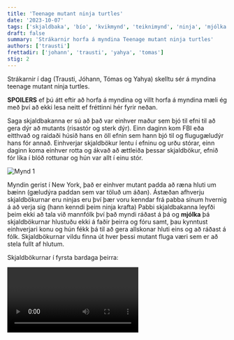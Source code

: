 ```yaml
---
title: 'Teenage mutant ninja turtles'
date: '2023-10-07'
tags: ['skjaldbaka', 'bío', 'kvikmynd', 'teiknimynd', 'ninja', 'mjólka']
draft: false
summary: 'Strákarnir horfa á myndina Teenage mutant ninja turtles'
authors: ['trausti']
frettadir: ['johann', 'trausti', 'yahya', 'tomas']
stig: 2
---
```



Strákarnir í dag (Trausti, Jóhann, Tómas og Yahya) skelltu sér á myndina teenage mutant ninja turtles. 


**SPOILERS**
ef þú átt eftir að horfa á myndina og villt horfa á myndina mæli ég með því að ekki lesa neitt ef fréttinni hér fyrir neðan.


Saga skjaldbakanna er sú að það var einhver maður sem bjó til efni til að gera dýr að mutants (risastór og sterk dýr). Einn daginn kom FBI eða eitthvað og raidaði húsið hans en öll efnin sem hann bjó til og flugugæludýr hans fór annað.
Einhverjar skjaldbökur lentu í efninu og urðu stórar, einn daginn koma einhver rotta og ákvað að ættleiða þessar skjaldbökur, efnið fór líka í blóð rottunar og hún var allt í einu stór.


![Mynd 1](/static/images/faerslur/annad/m-1.jpg)


Myndin gerist í New York, það er einhver mutant padda að ræna hluti um bæinn (gæludýra paddan sem var töluð um áðan).
Ástæðan afhverju skjaldbökurnar eru ninjas eru því þær voru kenndar frá pabba sínum hvernig á að verja sig (hann kenndi þeim ninja krafta)
Pabbi skjaldbakanna leyfði þeim ekki að tala við mannfólk því það myndi ráðast á þá og **mjólka** þá
skjaldbökurnar hlustuðu ekki á faðir þeirra og fóru samt, þau kynntust einhverjari konu og hún fékk þá til að gera allskonar hluti eins og að ráðast á fólk. Skjaldbökurnar vildu finna út hver þessi mutant fluga væri sem er að stela fullt af hlutum.


Skjaldbökurnar í fyrsta bardaga þeirra:


<Video id="43Km21J1GpU?si" />


Á endanum hitta skjaldbökurnar fluguna og fjölskyldu hennar (einhver önnur mutant dýr) og hún heldur að þeir séu góðir vinir því þeir eru líka mutants og segir þeim frá plani hennar að taka yfir heiminn og drepa alla manneskjunar.
Skjaldbökurnar fóru í slag við fluguna og töpuðu. FBI kom og tók skjalbökurnar og settu þær í mjólkunarvélina því þeir vildu safna mutant krafti þeirra. Pabbi skjaldbakanna kom og bjargaði þeim. Skjaldbökurnar og pabbi þeirra fóru að höfuðstöðvum flugunnar, fengu fjölskyldu flugunnar að skipta um lið og ýttu henni í tækið sem flugan hafði búið til til þess að drepa allar manneskjunar og breyta öllum dýrum í mutants.


![Mynd 2](/static/images/faerslur/annad/m-2.jpg)


En gískaðu hvað? Flugan dó ekki og varð að stóru skrímsli sem var blandað af allskonar dýrum. Þei héldu áfram í slag við fluguna en gískaðu hvað? Það var ekki að ganga þvî mannfólkið vildi ekki hjálpa, en engar áhuggjur því konan sem skjaldbökunar hittu sagði mannverunum frá því að skjaldbökunar og allir hinir væru góðir en ekki flugan.
Og með hjálp manneskjanna og drápu þeir fluguna.


![Mynd 3](/static/images/faerslur/annad/m-3.jpg)


Skjaldbökurnar og auðvitað allir hinir mutantarnir urðu frægir og fengu að gera eitthvað annað en að vera heima (fengu að fara í skóla t.d.).


Myndin var fín.




